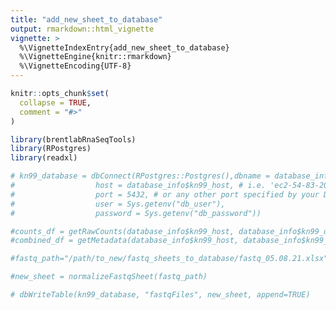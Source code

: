 ```yaml
---
title: "add_new_sheet_to_database"
output: rmarkdown::html_vignette
vignette: >
  %\VignetteIndexEntry{add_new_sheet_to_database}
  %\VignetteEngine{knitr::rmarkdown}
  %\VignetteEncoding{UTF-8}
---
```


```r
knitr::opts_chunk$set(
  collapse = TRUE,
  comment = "#>"
)
```

```r
library(brentlabRnaSeqTools)
library(RPostgres)
library(readxl)
```

```r
# kn99_database = dbConnect(RPostgres::Postgres(),dbname = database_info$kn99_db_name, 
#                  host = database_info$kn99_host, # i.e. 'ec2-54-83-201-96.compute-1.amazonaws.com'
#                  port = 5432, # or any other port specified by your DBA
#                  user = Sys.getenv("db_user"),
#                  password = Sys.getenv("db_password"))
```

```r
#counts_df = getRawCounts(database_info$kn99_host, database_info$kn99_db_name, 'asdf', 'asdf')
#combined_df = getMetadata(database_info$kn99_host, database_info$kn99_db_name, 'asdf', 'asdf')
```

```r
#fastq_path="/path/to_new/fastq_sheets_to_database/fastq_05.08.21.xlsx"

#new_sheet = normalizeFastqSheet(fastq_path)
```


```r

# dbWriteTable(kn99_database, "fastqFiles", new_sheet, append=TRUE)

```
